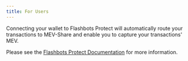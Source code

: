 ```yaml
---
title: For Users
---
```



<WhatIsMevShare />

Connecting your wallet to Flashbots Protect will automatically route your transactions to MEV-Share and enable you to capture your transactions' MEV.

Please see the [Flashbots Protect Documentation](/flashbots-protect/rpc/mev-share) for more information.

<ProtectButtonSelector />

<br />


